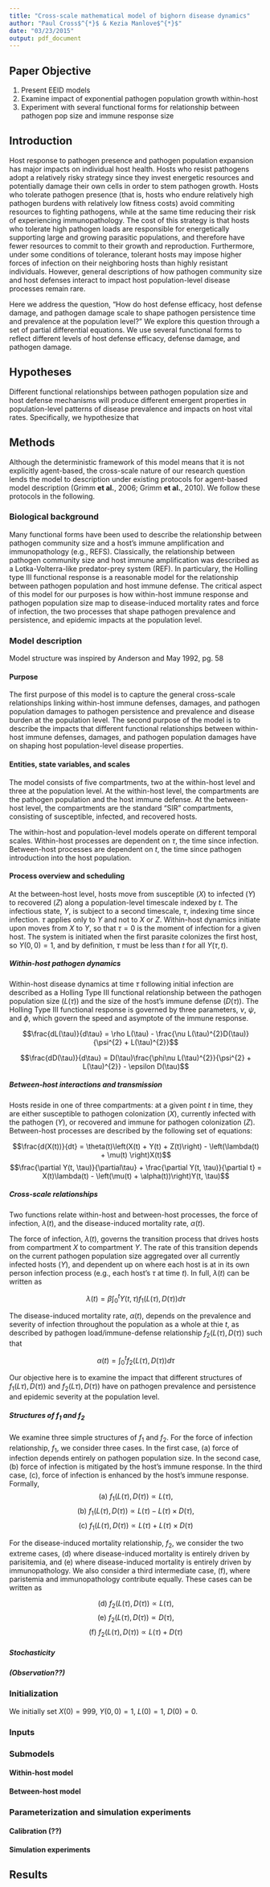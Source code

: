 ```yaml
---
title: "Cross-scale mathematical model of bighorn disease dynamics"
author: "Paul Cross$^{*}$ & Kezia Manlove$^{*}$"
date: "03/23/2015"
output: pdf_document
---
```


Paper Objective
---

1. Present EEID models
2. Examine impact of exponential pathogen population growth within-host
3. Experiment with several functional forms for relationship between pathogen pop size and immune response size

Introduction
---

Host response to pathogen presence and pathogen population expansion has major impacts on individual host health. Hosts who resist pathogens adopt a relatively risky strategy since they invest energetic resources and potentially damage their own cells in order to stem pathogen growth. Hosts who tolerate pathogen presence (that is, hosts who endure relatively high pathogen burdens with relatively low fitness costs) avoid commiting resources to fighting pathogens, while at the same time reducing their risk of experiencing immunopathology. The cost of this strategy is that hosts who tolerate high pathogen loads are responsible for energetically supporting large and growing parasitic populations, and therefore have fewer resources to commit to their growth and reproduction. Furthermore, under some conditions of tolerance, tolerant hosts may impose higher forces of infection on their neighboring hosts than highly resistant individuals. However, general descriptions of how pathogen community size and host defenses interact to impact host population-level disease processes remain rare. 

Here we address the question, "How do host defense efficacy, host defense damage, and pathogen damage scale to shape pathogen persistence time and prevalence at the population level?" We explore this question through a set of partial differential equations. We use several functional forms to reflect different levels of host defense efficacy, defense damage, and pathogen damage. 



Hypotheses 
---
Different functional relationships between pathogen population size and host defense mechanisms will produce different emergent properties in population-level patterns of disease prevalence and impacts on host vital rates. Specifically, we hypothesize that 

Methods
---

Although the deterministic framework of this model means that it is not explicitly agent-based, the cross-scale nature of our research question lends the model to description under existing protocols for agent-based model description (Grimm **et al.**, 2006; Grimm **et al.**, 2010). We follow these protocols in the following. 

### Biological background

Many functional forms have been used to describe the relationship between pathogen community size and a host's immune amplification and immunopathology (e.g., REFS). Classically, the relationship between pathogen community size and host immune amplification was described as a Lotka-Volterra-like predator-prey system (REF). In particulary, the Holling type III functional response is a reasonable model for the relationship between pathogen population and host immune defense. The critical aspect of this model for our purposes is how within-host immune response and pathogen population size map to disease-induced mortality rates and force of infection, the two processes that shape pathogen prevalence and persistence, and epidemic impacts at the population level.  

### Model description

Model structure was inspired by Anderson and May 1992, pg. 58

#### Purpose

The first purpose of this model is to capture the general cross-scale relationships linking within-host immune defenses, damages, and pathogen population damages to pathogen persistence and prevalence and disease burden at the population level. The second purpose of the model is to describe the impacts that different functional relationships between within-host immune defenses, damages, and pathogen population damages have on shaping host population-level disease properties. 

#### Entities, state variables, and scales

The model consists of five compartments, two at the within-host level and three at the population level. At the within-host level, the compartments are the pathogen population and the host immune defense. At the between-host level, the compartments are the standard "SIR" compartments, consisting of susceptible, infected, and recovered hosts.

The within-host and population-level models operate on different temporal scales. Within-host processes are dependent on $\tau$, the time since infection.  Between-host processes are dependent on $t$, the time since pathogen introduction into the host population. 

#### Process overview and scheduling

At the between-host level, hosts move from susceptible ($X$) to infected ($Y$) to recovered ($Z$) along a population-level timescale indexed by $t$. The infectious state, $Y$, is subject to a second timescale, $\tau$, indexing time since infection. $\tau$ applies only to $Y$ and not to $X$ or $Z$. Within-host dynamics initiate upon moves from $X$ to $Y$, so that $\tau = 0$ is the moment of infection for a given host. The system is initiated when the first parasite colonizes the first host, so $Y(0, 0) = 1$, and by definition, $\tau$ must be less than $t$ for all $Y(\tau, t)$. 

##### Within-host pathogen dynamics
Within-host disease dynamics at time $\tau$ following initial infection are described as a Holling Type III functional relationship between the pathogen population size ($L(\tau)$) and the size of the host's immune defense ($D(\tau)$). The Holling Type III functional response is governed by three parameters, $\nu$, $\psi$, and $\phi$, which govern the speed and asymptote of the immune response. 

$$\frac{dL(\tau)}{d\tau} = \rho L(\tau) - \frac{\nu L(\tau)^{2}D(\tau)}{\psi^{2} + L(\tau)^{2}}$$

$$\frac{dD(\tau)}{d\tau} = D(\tau)\frac{\phi\nu L(\tau)^{2}}{\psi^{2} + L(\tau)^{2}} - \epsilon D(\tau)$$

##### Between-host interactions and transmission

Hosts reside in one of three compartments: at a given point $t$ in time, they are either susceptible to pathogen colonization ($X$), currently infected with the pathogen ($Y$), or recovered and immune for pathogen colonization ($Z$). Between-host processes are described by the following set of equations:

$$\frac{d(X(t))}{dt} = \theta(t)\left(X(t) + Y(t) + Z(t)\right) - \left(\lambda(t) + \mu(t) \right)X(t)$$
$$\frac{\partial Y(t, \tau)}{\partial\tau} + \frac{\partial Y(t, \tau)}{\partial t} = X(t)\lambda(t) - \left(\mu(t) + \alpha(t))\right)Y(t, \tau)$$


##### Cross-scale relationships

Two functions relate within-host and between-host processes, the force of infection, $\lambda(t)$, and the disease-induced mortality rate, $\alpha(t)$. 

The force of infection, $\lambda(t)$, governs the transition process that drives hosts from compartment $X$ to compartment $Y$. The rate of this transition depends on the current pathogen population size aggregated over all currently infected hosts ($Y$), and dependent up on where each host is at in its own person infection process (e.g., each host's $\tau$ at time $t$). In full, $\lambda(t)$ can be written as

$$\lambda(t) = \beta\int_{0}^{t}Y(t,\tau)f_{1}\left(L(\tau), D(\tau)\right) d\tau $$

The disease-induced mortality rate, $\alpha(t)$, depends on the prevalence and severity of infection throughout the population as a whole at thie $t$, as described by pathogen load/immune-defense relationship $f_{2}\left(L(\tau), D(\tau)\right)$ such that

$$\alpha(t) = \int_{0}^{t}f_{2}\left(L(\tau), D(\tau)\right)d\tau$$

Our objective here is to examine the impact that different structures of $f_{1}\left(L\tau), D(\tau)\right)$ and $f_{2}\left(L\tau), D(\tau)\right)$ have on pathogen prevalence and persistence and epidemic severity at the population level.

##### Structures of $f_{1}$ and $f_{2}$

We examine three simple structures of $f_{1}$ and $f_{2}$. For the force of infection relationship, $f_{1}$, we consider three cases. In the first case, (a) force of infection depends entirely on pathogen population size. In the second case, (b) force of infection is mitigated by the host's immune response. In the third case, (c), force of infection is enhanced by the host's immune response. Formally, 
$$\text{(a) } f_{1}\left(L(\tau), D(\tau)\right) \propto L(\tau),$$
$$\text{(b) }f_{1}\left(L(\tau), D(\tau)\right) \propto L(\tau) - L(\tau) \times D(\tau),$$
$$\text{(c) }f_{1}\left(L(\tau), D(\tau)\right) \propto L(\tau) + L(\tau) \times D(\tau)$$

For the disease-induced mortality relationship, $f_{2}$, we consider the two extreme cases, (d) where disease-induced mortality is entirely driven by parisitemia, and (e) where disease-induced mortality is entirely driven by immunopathology. We also consider a third intermediate case, (f), where paristemia and immunopathology contribute equally. These cases can be written as

$$\text{(d) } f_{2}\left(L(\tau), D(\tau)\right) \propto L(\tau),$$
$$\text{(e) }f_{2}\left(L(\tau), D(\tau)\right) \propto D(\tau),$$
$$\text{(f) }f_{2}\left(L(\tau), D(\tau)\right) \propto L(\tau) + D(\tau)$$


##### Stochasticity

##### (Observation??)

### Initialization
We initially set $X(0) = 999$, $Y(0, 0) = 1$, $L(0) = 1$, $D(0) = 0$. 

### Inputs

### Submodels

#### Within-host model

#### Between-host model

### Parameterization and simulation experiments

#### Calibration (??)

#### Simulation experiments

Results
---

